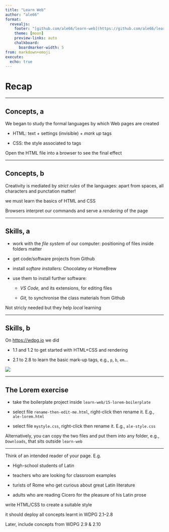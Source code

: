 ```yaml
---
title: "Learn Web"
author: "ale66"
format: 
  revealjs:
    footer: "[github.com/ale66/learn-web](https://github.com/ale66/learn-web)&nbsp;&nbsp;&nbsp;"
    theme: [moon]
    preview-links: auto
    chalkboard: 
      boardmarker-width: 5
from: markdown+emoji
execute:
  echo: true
---
```


# Recap

---

## Concepts, a

We began to study the formal languages by which Web pages are created

- HTML: text + settings (invisible) + *mark up* tags
  
- CSS: the style associated to tags

Open the HTML file into a browser to see the final effect

---

## Concepts, b

Creativity is mediated by *strict rules* of the languages: apart from spaces, all characters and punctation matter!

we must learn the basics of HTML and CSS

Browsers interpret our commands and serve a *rendering* of the page

---

## Skills, a

- work with the *file system* of our computer: positioning of files inside folders matter

- get code/software projects from Github

- install *softare installers:* Chocolatey or HomeBrew 
  
- use them to install further software:

  - *VS Code,* and its extensions, for editing files

  - *Git,* to synchronise the class materials from Github

Not stricly needed but they help *local* learning

---

## Skills, b

On [https://wdpg.io](https://wdpg.io) we did

- 1.1 and 1.2 to get started with HTML+CSS and rendering

- 2.1 to 2.8 to learn the basic mark-up tags, e.g., `p`, `b`, `em`... 


![](./wdpg-ch2.png)

---

## The Lorem exercise

- take the boilerplate project inside `learn-web/15-lorem-boilerplate`

- select file `rename-then-edit-me.html`, right-click then rename it. E.g., `ale-lorem.html` 

- select file `mystyle.css`, right-click then rename it. E.g., `ale-style.css` 

Alternatively, you can copy the two files and put them into any folder, e.g., `Downloads`, that sits outside  `learn-web `

---

Think of an intended reader of your page. E.g. 

- High-school students of Latin 

- teachers who are looking for classroom examples

- turists of Rome who get curious about great Latin literature 

- adults who are reading Cicero for the pleasure of his Latin prose

write HTML/CSS to create a suitable style

it should deploy all concepts learnt in WDPG 2.1--2.8

Later, include concepts from WDPG 2.9 & 2.10
